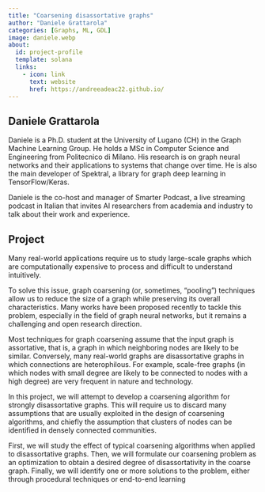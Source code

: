 ```yaml
---
title: "Coarsening disassortative graphs"
author: "Daniele Grattarola"
categories: [Graphs, ML, GDL]
image: daniele.webp
about:
  id: project-profile
  template: solana
  links:
    - icon: link
      text: website
      href: https://andreeadeac22.github.io/
---
```

## Daniele Grattarola
Daniele is a Ph.D. student at the University of Lugano (CH) in the Graph Machine Learning Group.
He holds a MSc in Computer Science and Engineering from Politecnico di Milano. His research is on graph neural networks and their applications to systems that change over time. He is also the main developer of Spektral, a library for graph deep learning in TensorFlow/Keras.

Daniele is the co-host and manager of Smarter Podcast, a live streaming podcast in Italian that invites AI researchers from academia and industry to talk about their work and experience.

## Project
Many real-world applications require us to study large-scale graphs which are computationally expensive to process and difficult to understand intuitively.

To solve this issue, graph coarsening (or, sometimes, "pooling") techniques allow us to reduce the size of a graph while preserving its overall characteristics. Many works have been proposed recently to tackle this problem, especially in the field of graph neural networks, but it remains a challenging and open research direction.

Most techniques for graph coarsening assume that the input graph is assortative, that is, a graph in which neighboring nodes are likely to be similar. Conversely, many real-world graphs are disassortative graphs in which connections are heterophilous.
For example, scale-free graphs (in which nodes with small degree are likely to be connected to nodes with a high degree) are very frequent in nature and technology.

In this project, we will attempt to develop a coarsening algorithm for strongly disassortative graphs. This will require us to discard many assumptions that are usually exploited in the design of coarsening algorithms, and chiefly the assumption that clusters of nodes can be identified in densely connected communities.

First, we will study the effect of typical coarsening algorithms when applied to disassortative graphs. Then, we will formulate our coarsening problem as an optimization to obtain a desired degree of disassortativity in the coarse graph. Finally, we will identify one or more solutions to the problem, either through procedural techniques or end-to-end learning